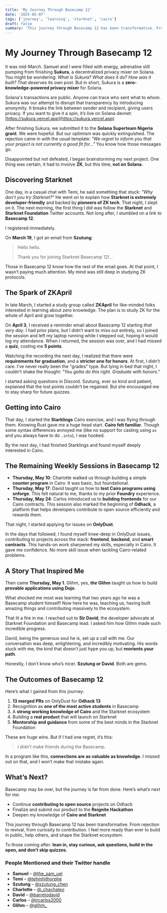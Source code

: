 ```yaml
---
title: 'My Journey Through Basecamp 12'
date: '2025-05-07'
tags: ['journey', 'learning', 'starknet', 'cairo']
draft: false
summary: 'This journey through Basecamp 12 has been transformative. From rejection to revival, from curiosity to contribution. I feel more ready than ever to build in public, help others, and shape the Starknet ecosystem.'
---
```


# My Journey Through Basecamp 12

It was mid-March. Samuel and I were filled with energy, adrenaline still pumping from finishing **Sukura**, a decentralized privacy mixer on Solana. You might be wondering: _What is Sukura? What does it do? How was it built?_ That deserves its own post. But in short, Sukura is a **zero-knowledge-powered privacy mixer** for Solana.

Solana's transactions are public. Anyone can trace who sent what to whom. Sukura was our attempt to disrupt that transparency by introducing anonymity. It breaks the link between sender and recipient, giving users privacy. If you want to give it a spin, it’s live on Solana devnet: [https://sukura.vercel.app](https://sukura.vercel.app)

After finishing Sukura, we submitted it to the **Solana Superteam Nigeria grant**. We were hopeful. But our optimism was quickly extinguished. The rejection came in with the usual template: _"We regret to inform you that your project is not currently a good fit for..."_ You know how those messages go.

Disappointed but not defeated, I began brainstorming my next project. One thing was certain, it had to involve **ZK**, but this time, **not on Solana**.

## Discovering Starknet

One day, in a casual chat with Temi, he said something that stuck: _"Why don’t you try Starknet?"_ He went on to explain how **Starknet is extremely developer-friendly** and backed by **pioneers of ZK tech**. That night, I slept on it. The next morning, the first thing I did was follow the **Starknet** and **Starknet Foundation** Twitter accounts. Not long after, I stumbled on a link to **Basecamp 12**.

I registered immediately.

On **March 19**, I got an email from **Szutung**:

> Hello hello.
>
> Thank you for joining Starknet Basecamp 12!...

Those in Basecamp 12 know how the rest of the email goes. At that point, I wasn’t paying much attention. My mind was still deep in studying ZK protocols.

## The Spark of ZKApril

In late March, I started a study group called **ZKApril** for like-minded folks interested in learning about zero knowledge. The plan is to study ZK for the whole of April and grow together.

On **April 3**, I received a reminder email about Basecamp 12 starting _that very day_. I had prior plans, but I didn’t want to miss out entirely, so I joined the session and left my laptop running while I stepped out, hoping it would log my attendance. When I returned, the session was over, and I had missed a **quiz**, costing me **5 points**.

Watching the recording the next day, I realized that there were **requirements for graduation**, and a **stricter one for honors**. At first, I didn’t care. I’ve never really been the "grades" type. But lying in bed that night, I couldn’t shake the thought: _"You gotta do this right. Graduate with honors."_

I started asking questions in Discord. Szutung, ever so kind and patient, explained that the lost points couldn’t be regained. But she encouraged me to stay sharp for future quizzes.

## Getting into Cairo

That day, I started the **Starklings** Cairo exercise, and I was flying through them. Knowing Rust gave me a huge head start. **Cairo felt familiar**. Though some syntax differences annoyed me (like no support for casting using `as` and you always have to do `.into`), I was hooked.

By the next day, I had finished Starklings and found myself deeply interested in Cairo.

## The Remaining Weekly Sessions in Basecamp 12

- **Thursday, May 10**: Charlotte walked us through building a simple **counter program** in Cairo. It was basic, but foundational.
- **Thursday, May 17**: David taught us how to **test Cairo programs using snforge**. This felt natural to me, thanks to my prior **Foundry** experience.
- **Thursday, May 24**: Carlos introduced us to **building frontends** for our Cairo contracts. This session also marked the beginning of **Odhack**, a platform that helps developers contribute to open source efficiently and rewards them.

That night, I started applying for issues on **OnlyDust**.

In the days that followed, I found myself knee-deep in OnlyDust issues, contributing to projects across the stack: **frontend**, **backend**, and **smart contracts**. This hands-on work sharpened my skills, especially in Cairo. It gave me confidence. No more skill issue when tackling Cairo-related problems.

## A Story That Inspired Me

Then came **Thursday, May 1**. Glihm, yes, **_the_ Glihm** taught us how to build **provable applications using Dojo**.

What shocked me most was learning that two years ago he was a Basecamp student himself! Now here he was, teaching us, having built amazing things and contributing massively to the ecosystem.

That lit a fire in me. I reached out to **Sir David**, the developer advocate at Starknet Foundation and Basecamp lead. I asked him how Glihm made such incredible progress.

David, being the generous soul he is, set up a call with me. Our conversation was deep, enlightening, and incredibly motivating. His words stuck with me, the kind that doesn’t just hype you up, but **reorients your path**.

Honestly, I don’t know who’s nicer. **Szutung or David**. Both are gems.

## The Outcomes of Basecamp 12

Here’s what I gained from this journey:

1. **13 merged PRs** on OnlyDust for **Odhack 13**
2. Recognition as **one of the most active students** in Basecamp
3. A **strong working knowledge of Cairo** and the Starknet ecosystem
4. Building a **real product** that will launch on Starknet
5. **Mentorship and guidance** from some of the best minds in the Starknet Foundation

These are huge wins. But if I had one regret, it’s this:

> I didn’t make friends during the Basecamp.

In a program like this, **connections are as valuable as knowledge**. I missed out on that, and I won’t make that mistake again.

## What’s Next?

Basecamp may be over, but the journey is far from done. Here’s what’s next for me:

- Continue **contributing to open source** projects on Odhack
- Finalize and submit our product to the **Reignite Hackathon**
- Deepen my knowledge of **Cairo and Starknet**

This journey through Basecamp 12 has been transformative. From rejection to revival, from curiosity to contribution. I feel more ready than ever to build in public, help others, and shape the Starknet ecosystem.

To those coming after: **lean in, stay curious, ask questions, build in the open, and don’t skip quizzes.**

### People Mentioned and their Twitter handle

- **Samuel** – [@the_sam_uel](https://x.com/the_sam_uel)
- **Temi** – [@tehmhithorphe](https://x.com/tehmhithorphe)
- **Szutung** – [@szutung_chen](https://x.com/szutung_chen)
- **Charlotte** – [@\_chachaleo](https://x.com/_chachaleo)
- **David** – [@barretodavid](https://x.com/barretodavid)
- **Carlos** – [@jrcarlos2000](https://x.com/jrcarlos2000)
- **Glihm** – [@glihm\_](https://x.com/glihm_)
